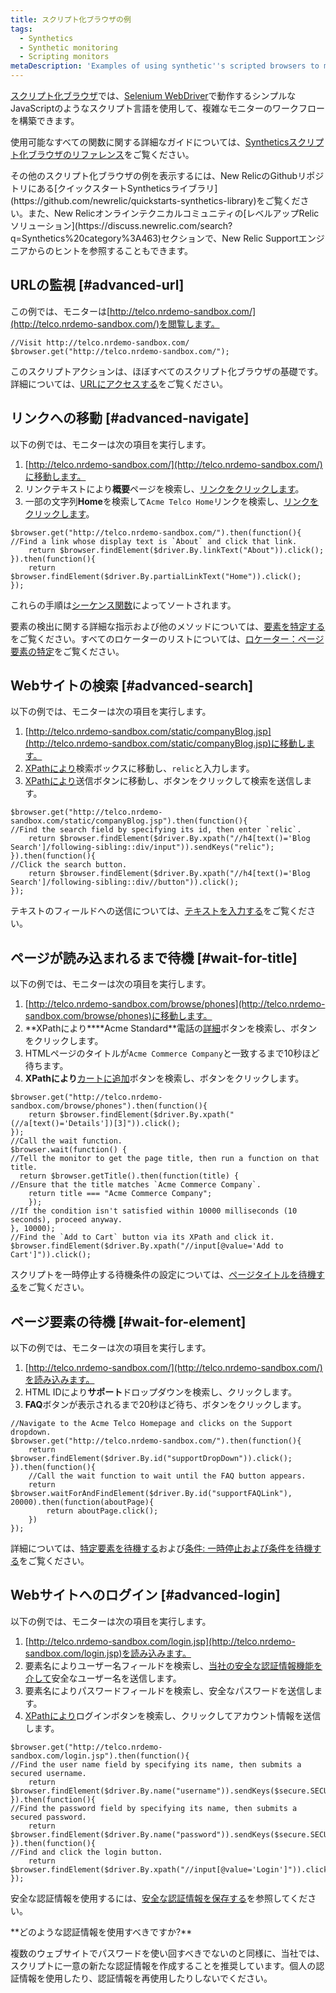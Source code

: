 ```yaml
---
title: スクリプト化ブラウザの例
tags:
  - Synthetics
  - Synthetic monitoring
  - Scripting monitors
metaDescription: 'Examples of using synthetic''s scripted browsers to monitor a website, including search, navigation, waiting for page elements, and login procedures.'
---
```


[スクリプト化ブラウザ](/docs/synthetics/new-relic-synthetics/scripting-monitors/writing-scripted-browsers)では、[Selenium WebDriver](https://seleniumhq.github.io/selenium/docs/api/javascript/index.html)で動作するシンプルなJavaScriptのようなスクリプト言語を使用して、複雑なモニターのワークフローを構築できます。

使用可能なすべての関数に関する詳細なガイドについては、[Syntheticsスクリプト化ブラウザのリファレンス](/docs/synthetics/new-relic-synthetics/scripting-monitors/synthetics-scripted-browser-reference-monitor-versions-050)をご覧ください。

<Callout variant="tip">
  その他のスクリプト化ブラウザの例を表示するには、New RelicのGithubリポジトリにある[クイックスタートSyntheticsライブラリ](https://github.com/newrelic/quickstarts-synthetics-library)をご覧ください。また、New Relicオンラインテクニカルコミュニティの[レベルアップRelicソリューション](https://discuss.newrelic.com/search?q=Synthetics%20category%3A463)セクションで、New Relic Supportエンジニアからのヒントを参照することもできます。
</Callout>

## URLの監視 [#advanced-url]

この例では、モニターは[http://telco.nrdemo-sandbox.com/](http://telco.nrdemo-sandbox.com/)を閲覧します。

```
//Visit http://telco.nrdemo-sandbox.com/
$browser.get("http://telco.nrdemo-sandbox.com/");
```

このスクリプトアクションは、ほぼすべてのスクリプト化ブラウザの基礎です。詳細については、[URLにアクセスする](/docs/synthetics/new-relic-synthetics/scripting-monitors/writing-scripted-browsers#visiting-a-url)をご覧ください。

## リンクへの移動 [#advanced-navigate]

以下の例では、モニターは次の項目を実行します。

1. [http://telco.nrdemo-sandbox.com/](http://telco.nrdemo-sandbox.com/)に移動します。
2. リンクテキストにより**概要**ページを検索し、[リンクをクリックします](/docs/synthetics/new-relic-synthetics/scripting-monitors/writing-scripted-browsers#clicking-elements)。
3. 一部の文字列**Home**を検索して`Acme Telco Home`リンクを検索し、[リンクをクリックします](/docs/synthetics/new-relic-synthetics/scripting-monitors/writing-scripted-browsers#clicking-elements)。

```
$browser.get("http://telco.nrdemo-sandbox.com/").then(function(){
//Find a link whose display text is `About` and click that link.
    return $browser.findElement($driver.By.linkText("About")).click();
}).then(function(){
    return $browser.findElement($driver.By.partialLinkText("Home")).click();
});
```

これらの手順は[シーケンス関数](/docs/synthetics/new-relic-synthetics/scripting-monitors/writing-scripted-browsers#sequence)によってソートされます。

要素の検出に関する詳細な指示および他のメソッドについては、[要素を特定する](/docs/synthetics/new-relic-synthetics/scripting-monitors/writing-scripted-browsers#locating-elements)をご覧ください。すべてのロケーターのリストについては、[ロケーター：ページ要素の特定](/docs/synthetics/new-relic-synthetics/scripting-monitors/synthetics-scripted-browser-reference-monitor-versions-050#locators)をご覧ください。

## Webサイトの検索 [#advanced-search]

以下の例では、モニターは次の項目を実行します。

1. [http://telco.nrdemo-sandbox.com/static/companyBlog.jsp](http://telco.nrdemo-sandbox.com/static/companyBlog.jsp)に移動します。
2. [XPathにより](/docs/synthetics/new-relic-synthetics/scripting-monitors/write-scripted-browsers#locate-by-xpath)検索ボックスに移動し、`relic`と入力します。
3. [XPathにより](/docs/synthetics/new-relic-synthetics/scripting-monitors/write-scripted-browsers#locate-by-xpath)送信ボタンに移動し、ボタンをクリックして検索を送信します。

```
$browser.get("http://telco.nrdemo-sandbox.com/static/companyBlog.jsp").then(function(){
//Find the search field by specifying its id, then enter `relic`.
    return $browser.findElement($driver.By.xpath("//h4[text()='Blog Search']/following-sibling::div/input")).sendKeys("relic");
}).then(function(){
//Click the search button.
    return $browser.findElement($driver.By.xpath("//h4[text()='Blog Search']/following-sibling::div//button")).click();
});
```

テキストのフィールドへの送信については、[テキストを入力する](/docs/synthetics/new-relic-synthetics/scripting-monitors/writing-scripted-browsers#entering-text)をご覧ください。

## ページが読み込まれるまで待機 [#wait-for-title]

以下の例では、モニターは次の項目を実行します。

1. [http://telco.nrdemo-sandbox.com/browse/phones](http://telco.nrdemo-sandbox.com/browse/phones)に移動します。
2. **XPathにより\*\***Acme Standard\*\*電話の[詳細](/docs/synthetics/new-relic-synthetics/scripting-monitors/write-scripted-browsers#locate-by-xpath)ボタンを検索し、ボタンをクリックします。
3. HTMLページのタイトルが`Acme Commerce Company`と一致するまで10秒ほど待ちます。
4. **XPathにより**[カートに追加](/docs/synthetics/new-relic-synthetics/scripting-monitors/write-scripted-browsers#locate-by-xpath)ボタンを検索し、ボタンをクリックします。

```
$browser.get("http://telco.nrdemo-sandbox.com/browse/phones").then(function(){
    return $browser.findElement($driver.By.xpath("(//a[text()='Details'])[3]")).click();
});
//Call the wait function.
$browser.wait(function() {
//Tell the monitor to get the page title, then run a function on that title.
  return $browser.getTitle().then(function(title) {
//Ensure that the title matches `Acme Commerce Company`.
    return title === "Acme Commerce Company";
    });
//If the condition isn't satisfied within 10000 milliseconds (10 seconds), proceed anyway.
}, 10000);
//Find the `Add to Cart` button via its XPath and click it.
$browser.findElement($driver.By.xpath("//input[@value='Add to Cart']")).click();
```

スクリプトを一時停止する待機条件の設定については、[ページタイトルを待機する](/docs/synthetics/new-relic-synthetics/scripting-monitors/writing-scripted-browsers#wait-page-title)をご覧ください。

## ページ要素の待機 [#wait-for-element]

以下の例では、モニターは次の項目を実行します。

1. [http://telco.nrdemo-sandbox.com/](http://telco.nrdemo-sandbox.com/)を読み込みます。
2. HTML IDにより**サポート**ドロップダウンを検索し、クリックします。
3. **FAQ**ボタンが表示されるまで20秒ほど待ち、ボタンをクリックします。

```
//Navigate to the Acme Telco Homepage and clicks on the Support dropdown.
$browser.get("http://telco.nrdemo-sandbox.com/").then(function(){
    return $browser.findElement($driver.By.id("supportDropDown")).click();
}).then(function(){
    //Call the wait function to wait until the FAQ button appears.
    return $browser.waitForAndFindElement($driver.By.id("supportFAQLink"), 20000).then(function(aboutPage){
        return aboutPage.click();
    })
});
```

詳細については、[特定要素を待機する](/docs/synthetics/new-relic-synthetics/scripting-monitors/writing-scripted-browsers#wait-page-element)および[条件: 一時停止および条件を待機する](/docs/synthetics/new-relic-synthetics/scripting-monitors/synthetics-scripted-browser-reference-monitor-versions-050#until)をご覧ください。

## Webサイトへのログイン [#advanced-login]

以下の例では、モニターは次の項目を実行します。

1. [http://telco.nrdemo-sandbox.com/login.jsp](http://telco.nrdemo-sandbox.com/login.jsp)を読み込みます。
2. 要素名によりユーザー名フィールドを検索し、[当社の安全な認証情報機能を介して](/docs/synthetics/new-relic-synthetics/using-monitors/secure-credentials-store-credentials-information-scripted-browsers)安全なユーザー名を送信します。
3. 要素名によりパスワードフィールドを検索し、安全なパスワードを送信します。
4. [XPathにより](/docs/synthetics/new-relic-synthetics/scripting-monitors/write-scripted-browsers#locate-by-xpath)ログインボタンを検索し、クリックしてアカウント情報を送信します。

```
$browser.get("http://telco.nrdemo-sandbox.com/login.jsp").then(function(){
//Find the user name field by specifying its name, then submits a secured username.
    return $browser.findElement($driver.By.name("username")).sendKeys($secure.SECURE_USERNAME);
}).then(function(){
//Find the password field by specifying its name, then submits a secured password.
    return $browser.findElement($driver.By.name("password")).sendKeys($secure.SECURE_PASSWORD);
}).then(function(){
//Find and click the login button.
    return $browser.findElement($driver.By.xpath("//input[@value='Login']")).click();
});
```

安全な認証情報を使用するには、[安全な認証情報を保存する](/docs/synthetics/new-relic-synthetics/using-monitors/secure-credentials-store-credentials-information-scripted-browsers)を参照してください。

<Callout variant="tip">
  **どのような認証情報を使用すべきですか?**

  複数のウェブサイトでパスワードを使い回すべきでないのと同様に、当社では、スクリプトに一意の新たな認証情報を作成することを推奨しています。個人の認証情報を使用したり、認証情報を再使用したりしないでください。
</Callout>
